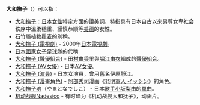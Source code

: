'''大和撫子'''（'''{{lang|ja|やまとなでしこ}}'''）可以指：
* [[大和撫子|大和撫子]]：[[日本|日本]][[女性|女性]]特定方面的讚美詞，特指具有日本自古以來男尊女卑社会秩序中溫柔穩重、謹慎恭順等[[美德|美德]]的女性。
* 石竹屬植物[[瞿麦|瞿麦]]的別稱。
* [[大和撫子_(電視劇)|大和撫子 (電視劇)]] - 2000年[[日本電視劇|日本電視劇]]。
* [[日本國家女子足球隊|日本國家女子足球隊]]的代稱
* [[大和撫子_(聲優組合)|大和撫子 (聲優組合)]] - [[田村由香里|田村由香里]]與[[堀江由衣|堀江由衣]]組成的[[聲優組合|聲優組合]]。
* [[大和撫子_(AV女優)|大和撫子 (AV女優)]] - 日本[[AV女優|AV女優]]。
* [[大和撫子_(演員)|大和撫子 (演員)]] - 日本女演員，曾用舊名伊原靜江。
* [[大和撫子_(漫畫角色)|大和撫子 (漫畫角色)]] - [[阿部秀司|阿部秀司]]漫画《[[発明軍人_イッシン|発明軍人 イッシン]]》的角色。
* [[大和撫子魂|大和撫子魂]]（やまとなでしこ） - 日本[[歌手|歌手]][[小坂梨由|小坂梨由]]的[[單曲|單曲]]。
* [[机动战舰|机动战舰Nadesico]] - 有时译为《机动战舰大和抚子》，动画片。

{{disambig|Cat=四字消歧义}}